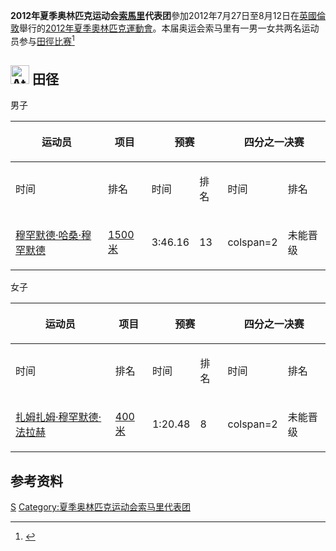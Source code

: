 {{noteTA|G1=Sports}}
{{Infobox Country Olympics
|NOC = SOM
|games = 2012年夏季
|competitors='''2'''
|sports= '''1'''
|flagbearer=[[扎姆扎姆·穆罕默德·法拉赫|扎姆扎姆·穆罕默德·法拉赫]]
}}
'''2012年夏季奥林匹克运动会[[索馬里|索馬里]]代表团'''參加2012年7月27日至8月12日在[[英國|英國]][[倫敦|倫敦]]舉行的[[2012年夏季奧林匹克運動會|2012年夏季奧林匹克運動會]]。本届奥运会索马里有一男一女共两名运动员参与[[2012年夏季奧林匹克運動會田徑比赛|田徑比赛]]<ref>{{cite web|title=In former rebel camp, Somali 运动员s eye London|url=http://www.dailytimes.com.pk/default.asp?page=2012%5C06%5C12%5Cstory_12-6-2012_pg2_5|date=12 June 2012|publisher=The Daily Times|accessdate=2012-08-14|archive-date=2012-12-05|archive-url=https://archive.is/20121205054500/http://www.dailytimes.com.pk/default.asp?page=2012%5C06%5C12%5Cstory_12-6-2012_pg2_5|dead-url=no}}</ref>

==[[File:Athletics_pictogram.svg|30px]] 田径==
{{main|2012年夏季奧林匹克運動會田徑比赛}}
;男子
{| class="wikitable" style="font-size:90%"
|-
!rowspan="2"|运动员
!rowspan="2"|项目
!colspan="2"|预赛 
!colspan="2"|四分之一决赛
!colspan="2"|半决赛
!colspan="2"|决赛
|-style="font-size:95%"
!时间
!排名
!时间
!排名
!时间
!排名
!时间
!排名
|-align=center
|align=left|[[穆罕默德·哈桑·穆罕默德|穆罕默德·哈桑·穆罕默德]]
|align=left|[[2012年夏季奥林匹克运动会田径男子1500公尺比赛|1500米]]
|3:46.16
|13
|colspan=2 {{n/a}}
|colspan=4|未能晋级
|}

;女子
{| class="wikitable" style="font-size:90%"
|-
!rowspan="2"|运动员
!rowspan="2"|项目
!colspan="2"|预赛
!colspan="2"|四分之一决赛
!colspan="2"|半决赛
!colspan="2"|决赛
|-style="font-size:95%"
!时间
!排名
!时间
!排名
!时间
!排名
!时间
!排名
|-align=center
|align=left|[[扎姆扎姆·穆罕默德·法拉赫|扎姆扎姆·穆罕默德·法拉赫]]
|align=left|[[2012年夏季奥林匹克运动会田径女子400公尺比赛|400米]]
|1:20.48
|8
|colspan=2 {{n/a}}
|colspan=4|未能晋级
|}
==参考资料==
{{reflist}}
{{Nations at the 2012 Summer Olympics}}

[[Category:2012年夏季奧林匹克運動會代表團|S]]
[[Category:夏季奥林匹克运动会索马里代表团|Category:夏季奥林匹克运动会索马里代表团]]